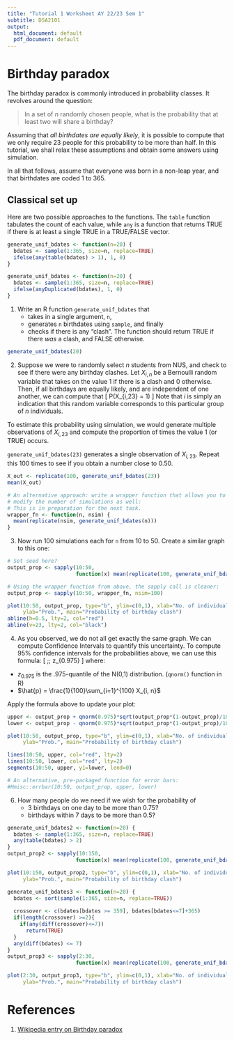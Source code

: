 ```yaml
---
title: "Tutorial 1 Worksheet AY 22/23 Sem 1"
subtitle: DSA2101
output:
  html_document: default
  pdf_document: default
---
```


# Birthday paradox

The birthday paradox is commonly introduced in probability classes. It revolves 
around the question:

> In a set of $n$ randomly chosen people, what is the probability that at least 
> two will share a birthday?

Assuming that *all birthdates are equally likely*, it is possible to compute that 
we only require 23 people for this probability to be more than half. In this 
tutorial, we shall relax these assumptions and obtain some answers using simulation.

In all that follows, assume that everyone was born in a non-leap year, and that 
birthdates are coded 1 to 365.

## Classical set up

Here are two possible approaches to the functions. The `table` function tabulates
the count of each value, while `any` is a function that returns TRUE if there is 
at least a single TRUE in a TRUE/FALSE vector.

```r
generate_unif_bdates <- function(n=20) {
  bdates <- sample(1:365, size=n, replace=TRUE)
  ifelse(any(table(bdates) > 1), 1, 0)
}

generate_unif_bdates <- function(n=20) {
  bdates <- sample(1:365, size=n, replace=TRUE)
  ifelse(anyDuplicated(bdates), 1, 0)
} 
```

1. Write an R function `generate_unif_bdates` that 
    * takes in a single argument, `n`, 
    * generates `n` birthdates using `sample`, and finally
    * checks if there is any "clash".
   The function should return TRUE if there *was* a clash, and FALSE otherwise.

```r
generate_unif_bdates(20)
```

2. Suppose we were to randomly select $n$ students from NUS, and check to see 
if there were any birthday clashes. Let $X_{i,n}$ be a Bernoulli random variable
that takes on the value 1 if there is a clash and 0 otherwise. Then, if 
all birthdays are equally likely, and are independent of one another, we can compute that
\[
P(X_{i,23} = 1) \approx 0.50
\]
Note that $i$ is simply an indication that this random variable corresponds to 
this particular group of $n$ individuals. 

To estimate this probability using simulation, we would generate multiple observations
of $X_{i,23}$ and compute the proportion of times the value 1 (or TRUE) occurs.

`generate_unif_bdates(23)` generates a single observation of $X_{i,23}$. Repeat
this 100 times to see if you obtain a number close to 0.50.

```r
X_out <- replicate(100, generate_unif_bdates(23))
mean(X_out)

# An alternative approach: write a wrapper function that allows you to 
# modify the number of simulations as well:
# This is in preparation for the next task.
wrapper_fn <- function(n, nsim) {
  mean(replicate(nsim, generate_unif_bdates(n)))
}
```

3. Now run 100 simulations each for `n` from 10 to 50. Create a similar graph to 
this one:

```r
# Set seed here?
output_prop <- sapply(10:50, 
                      function(x) mean(replicate(100, generate_unif_bdates(x))))

# Using the wrapper function from above, the sapply call is cleaner:
output_prop <- sapply(10:50, wrapper_fn, nsim=100) 

plot(10:50, output_prop, type="b", ylim=c(0,1), xlab="No. of individuals in a group",
     ylab="Prob.", main="Probability of birthday clash")
abline(h=0.5, lty=2, col="red")
abline(v=23, lty=2, col="black")
```

4. As you observed, we do not all get exactly the same graph. We can compute 
Confidence Intervals to quantify this uncertainty. To compute 95\% confidence 
intervals for the probabilities above, we can use this formula:
\[
\hat{p} \;\pm\; z_{0.975}\sqrt{\frac{\hat{p}(1- \hat{p})}{100}}
\]
  where:
  * $z_{0.975}$ is the .975-quantile of the N(0,1) distribution. (`qnorm()` function in R)
  * $\hat{p} = \frac{1}{100}\sum_{i=1}^{100} X_{i, n}$
  
  Apply the formula above to update your plot:
```r
upper <- output_prop + qnorm(0.975)*sqrt(output_prop*(1-output_prop)/100)
lower <- output_prop - qnorm(0.975)*sqrt(output_prop*(1-output_prop)/100)

plot(10:50, output_prop, type="b", ylim=c(0,1), xlab="No. of individuals in a group",
     ylab="Prob.", main="Probability of birthday clash")

lines(10:50, upper, col="red", lty=2)
lines(10:50, lower, col="red", lty=2)
segments(10:50, upper, y1=lower, lend=0)

# An alternative, pre-packaged function for error bars:
#Hmisc::errbar(10:50, output_prop, upper, lower)
```
  
6. How many people do we need if we wish for the probability of 
    * 3 birthdays on one day to be more than 0.75?
    * birthdays within 7 days to be more than 0.5?
    
```r
generate_unif_bdates2 <- function(n=20) {
  bdates <- sample(1:365, size=n, replace=TRUE)
  any(table(bdates) > 2) 
}
output_prop2 <- sapply(10:150, 
                      function(x) mean(replicate(100, generate_unif_bdates2(x))))

plot(10:150, output_prop2, type="b", ylim=c(0,1), xlab="No. of individuals in a group",
     ylab="Prob.", main="Probability of birthday clash")
```

```r
generate_unif_bdates3 <- function(n=20) {
  bdates <- sort(sample(1:365, size=n, replace=TRUE))
  
  crossover <- c(bdates[bdates >= 359], bdates[bdates<=7]+365)
  if(length(crossover) >=2){
    if(any(diff(crossover)<=7))
      return(TRUE)
  }
  any(diff(bdates) <= 7)
}
output_prop3 <- sapply(2:30, 
                      function(x) mean(replicate(100, generate_unif_bdates3(x))))

plot(2:30, output_prop3, type="b", ylim=c(0,1), xlab="No. of individuals in a group",
     ylab="Prob.", main="Probability of birthday clash")
```


# References

1. [Wikipedia entry on Birthday paradox](https://en.wikipedia.org/wiki/Birthday_problem)
